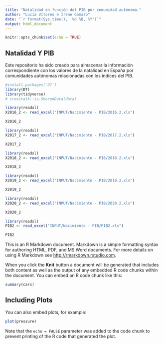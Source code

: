 ```yaml
---
title: "Natalidad en función del PIB por comunidad autónoma."
author: "Lucía Vítores e Irene Gamazo"
date: "`r format(Sys.time(), '%d %B, %Y')`"
output: html_document
---
```


```r
knitr::opts_chunk$set(echo = TRUE)
```

## Natalidad Y PIB
Este repositorio ha sido creado para almacenar la información correspondiente con los valores de la natalidad en España por comunidades autónomas relacionadas con los índices del PIB.

```r
#install.packages('DT')
library(DT)
library(tidyverse)
# crosstalk::is.SharedData(data)
```


```r
library(readxl)
X2016_2 <- read_excel("INPUT/Nacimiento - PIB/2016.2.xls")
```

```r
X2016_2
```

```r
library(readxl)
X2017_2 <- read_excel("INPUT/Nacimiento - PIB/2017.2.xls")
```

```r
X2017_2
```

```r
library(readxl)
X2018_2 <- read_excel("INPUT/Nacimiento - PIB/2018.2.xls")
```

```r
X2018_2
```

```r
library(readxl)
X2019_2 <- read_excel("INPUT/Nacimiento - PIB/2019.2.xls")
```

```r
X2019_2
```

```r
library(readxl)
X2020_2 <- read_excel("INPUT/Nacimiento - PIB/2020.2.xls")
```

```r
X2020_2
```

```r
library(readxl)
PIB2 <- read_excel("INPUT/Nacimiento - PIB/PIB2.xls")
```

```r
PIB2
```

This is an R Markdown document. Markdown is a simple formatting syntax for authoring HTML, PDF, and MS Word documents. For more details on using R Markdown see <http://rmarkdown.rstudio.com>.

When you click the **Knit** button a document will be generated that includes both content as well as the output of any embedded R code chunks within the document. You can embed an R code chunk like this:

```r
summary(cars)
```

## Including Plots

You can also embed plots, for example:

```r
plot(pressure)
```

Note that the `echo = FALSE` parameter was added to the code chunk to prevent printing of the R code that generated the plot.


